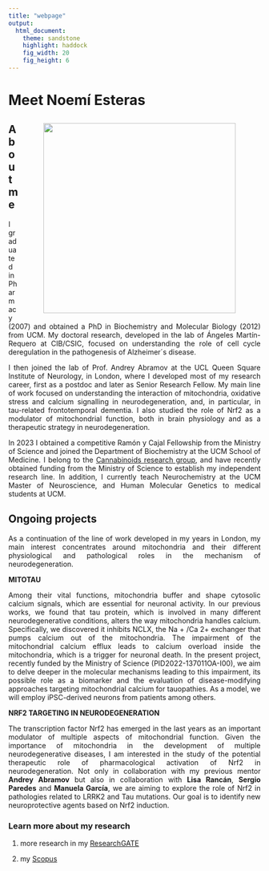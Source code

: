```yaml
---
title: "webpage"
output: 
  html_document:
    theme: sandstone
    highlight: haddock
    fig_width: 20
    fig_height: 6
---
```


```{=html}
<style type="text/css">
.title {
  display: none;
}

main-container {
  max-width: 1800px;
  margin-left: auto;
  margin-right: auto;
}

body {
text-align: justify
}

</style>
```

# **Meet Noemí Esteras**
<a href = "https://www.researchgate.net/profile/Noemi-Esteras"> <img style="float: right; vertical-align:middle;margin:10px 50px"  height=379 width=384 src="images/noemi_circle.jpg"> </a>

## **About me**
I graduated in Pharmacy (2007) and obtained a PhD in Biochemistry and Molecular Biology (2012) from UCM. My doctoral research, developed in the lab of Ángeles Martín-Requero at CIB/CSIC, focused on understanding the role of cell cycle deregulation in the pathogenesis of Alzheimer´s disease.

I then joined the lab of Prof. Andrey Abramov at the UCL Queen Square Institute of Neurology, in London, where I developed most of my research career, first as a postdoc and later as Senior Research Fellow. My main line of work focused on understanding the interaction of mitochondria, oxidative stress and calcium signalling in neurodegeneration, and, in particular, in tau-related frontotemporal dementia. I also studied the role of Nrf2 as a modulator of mitochondrial function, both in brain physiology and as a therapeutic strategy in neurodegeneration.

In 2023 I obtained a competitive Ramón y Cajal Fellowship from the Ministry of Science and joined the Department of Biochemistry at the UCM School of Medicine. I belong to the [Cannabinoids research group](https://www.ucm.es/grupos/grupo/73), and have recently obtained funding from the Ministry of Science to establish my independent research line. In addition, I currently teach Neurochemistry at the UCM Master of Neuroscience, and Human Molecular Genetics to medical students at UCM.


## **Ongoing projects**

As a continuation of the line of work developed in my years in London, my main interest
concentrates around mitochondria and their different physiological and pathological roles in
the mechanism of neurodegeneration.

**MITOTAU**

Among their vital functions, mitochondria buffer and shape cytosolic calcium signals, which are
essential for neuronal activity. In our previous works, we found that tau protein, which is
involved in many different neurodegenerative conditions, alters the way mitochondria handles
calcium. Specifically, we discovered it inhibits NCLX, the Na + /Ca 2+ exchanger that pumps
calcium out of the mitochondria. The impairment of the mitochondrial calcium efflux leads to
calcium overload inside the mitochondria, which is a trigger for neuronal death.
In the present project, recently funded by the Ministry of Science (PID2022-137011OA-I00), we
aim to delve deeper in the molecular mechanisms leading to this impairment, its possible role
as a biomarker and the evaluation of disease-modifying approaches targeting mitochondrial
calcium for tauopathies. As a model, we will employ iPSC-derived neurons from patients
among others.

**NRF2 TARGETING IN NEURODEGENERATION**

The transcription factor Nrf2 has emerged in the last years as an important modulator of multiple aspects of mitochondrial function. Given the importance of mitochondria in the development of multiple neurodegenerative diseases, I am interested in the study of the potential therapeutic role of pharmacological activation of Nrf2 in neurodegeneration. Not only in collaboration with my previous mentor **Andrey Abramov** but also in collaboration with **Lisa Rancán**, **Sergio Paredes** and **Manuela García**, we are aiming to explore the role of Nrf2 in pathologies related to LRRK2 and Tau mutations. Our goal is to identify new neuroprotective agents based on Nrf2 induction. 


### **Learn more about my research**

1. more research in my [ResearchGATE](https://www.researchgate.net/profile/Noemi-Esteras) 

2. my [Scopus](https://www.scopus.com/authid/detail.uri?authorId=24833089500)

